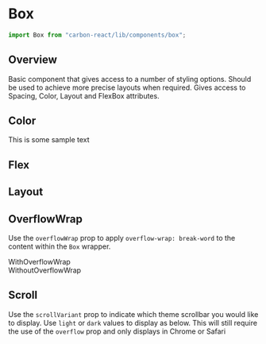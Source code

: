 

<Meta title="Design System/Box" />

# Box

```javascript
import Box from "carbon-react/lib/components/box";
```

## Overview

Basic component that gives access to a number of styling options. Should be used to achieve more precise layouts when required. Gives access to Spacing, Color, Layout and FlexBox attributes.

<Preview>
  <Story name="spacing" parameters={{ info: { disable: true } }}>
    <Box m={3} p={3} bg="secondary">
      <Box height="100px" bg="primary"></Box>
    </Box>
  </Story>
</Preview>

## Color

<Preview>
  <Story name="color" parameters={{ info: { disable: true } }}>
    <Box m={3} p={3} bg="secondary">
      <Box width="100px" height="100px" bg="primary" color="yellow">
        This is some sample text
      </Box>
    </Box>
  </Story>
</Preview>

## Flex

<Preview>
  <Story name="flex" parameters={{ info: { disable: true } }}>
    <div>
      <Box
        display="flex"
        flexDirection="row"
        justifyContent="space-between"
        alignItems="stretch"
        m="5px"
      >
        <Box width="100px" height="100px" bg="primary"></Box>
        <Box width="100px" height="100px" bg="primary"></Box>
        <Box width="100px" height="100px" bg="primary"></Box>
      </Box>
      <Box
        display="flex"
        flexDirection="column"
        justifyContent="space-between"
        alignItems="stretch"
        height="400px"
        m="5px"
      >
        <Box width="100px" height="100px" bg="primary"></Box>
        <Box width="100px" height="100px" bg="primary"></Box>
        <Box width="100px" height="100px" bg="primary"></Box>
      </Box>
    </div>
  </Story>
</Preview>

## Layout

<Preview>
  <Story name="layout" parameters={{ info: { disable: true } }}>
    <Box display="block" size="150px" overflow="hidden">
      <Box
        width="100px"
        height="100px"
        bg="primary"
        display="inline-block"
        m="5px"
      ></Box>
      <Box
        width="100px"
        height="100px"
        bg="primary"
        display="inline-block"
        m="5px"
      ></Box>
      <Box
        width="100px"
        height="100px"
        bg="primary"
        display="inline-block"
        m="5px"
      ></Box>
    </Box>
  </Story>
</Preview>

## OverflowWrap

Use the `overflowWrap` prop to apply `overflow-wrap: break-word` to the content within the `Box` wrapper.

<Preview>
  <Story
    name="overflow wrap"
    parameters={{ info: { disable: true }, chromatic: { disable: true } }}
  >
    <div style={{ display: "inline-flex" }}>
      <div
        style={{
          border: "solid 1px #00815D",
          width: "min-content",
          marginRight: "20px",
        }}
      >
        <Box p={1} overflowWrap="break-word" width="100px">
          WithOverflowWrap
        </Box>
      </div>
      <div style={{ border: "solid 1px #00815D", width: "min-content" }}>
        <Box p={1} width="100px">
          WithoutOverflowWrap
        </Box>
      </div>
    </div>
  </Story>
</Preview>

## Scroll

Use the `scrollVariant` prop to indicate which theme scrollbar you would like to display. Use `light` or `dark` values to display as below. This will still require the use of the `overflow` prop and only displays in Chrome or Safari

<Preview>
  <Story
    name="scroll"
    parameters={{ info: { disable: true }, chromatic: { disable: true } }}
  >
    <div>
      <Box
        display="inline-block"
        size="150px"
        overflow="auto"
        scrollVariant="light"
        mr="20px"
      >
        <Box
          width="100px"
          height="100px"
          bg="primary"
          display="inline-block"
          m="5px"
        ></Box>
        <Box
          width="100px"
          height="100px"
          bg="primary"
          display="inline-block"
          m="5px"
        ></Box>
        <Box
          width="100px"
          height="100px"
          bg="primary"
          display="inline-block"
          m="5px"
        ></Box>
      </Box>
      <div
        style={{ backgroundColor: "rgb(0, 26, 37)", display: "inline-block" }}
      >
        <Box
          display="inline-block"
          size="150px"
          overflow="auto"
          scrollVariant="dark"
        >
          <Box
            width="100px"
            height="100px"
            bg="primary"
            display="inline-block"
            m="5px"
          ></Box>
          <Box
            width="100px"
            height="100px"
            bg="primary"
            display="inline-block"
            m="5px"
          ></Box>
          <Box
            width="100px"
            height="100px"
            bg="primary"
            display="inline-block"
            m="5px"
          ></Box>
        </Box>
      </div>
    </div>
  </Story>
</Preview>

<StyledSystemProps spacing color flexBox layout />
<ArgsTable
  rows={[
    {
      name: "overflowWrap",
      type: { summary: "break-word | anywhere" },
      description:
        'String to set Box content break strategy. Note "anywhere" is not supported in Safari and IE11',
      required: false,
      defaultValue: "",
    },
    {
      name: "scrollVariant",
      type: { summary: "dark | light" },
      description: "String to denote which style variant to use for scrollbars",
      required: false,
      defaultValue: "",
    },
  ]}
/>

